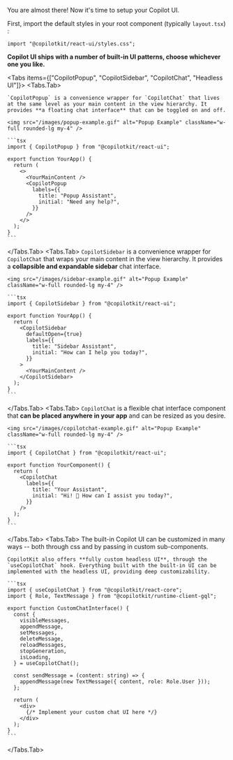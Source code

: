 

You are almost there!
Now it's time to setup your Copilot UI.


First, import the default styles in your root component (typically `layout.tsx`) :

```tsx filename="layout.tsx"
import "@copilotkit/react-ui/styles.css";
```

**Copilot UI ships with a number of built-in UI patterns, choose whichever one you like.**

<Tabs items={["CopilotPopup", "CopilotSidebar", "CopilotChat", "Headless UI"]}>
  <Tabs.Tab>

    `CopilotPopup` is a convenience wrapper for `CopilotChat` that lives at the same level as your main content in the view hierarchy. It provides **a floating chat interface** that can be toggled on and off.

    <img src="/images/popup-example.gif" alt="Popup Example" className="w-full rounded-lg my-4" />

    ```tsx
    import { CopilotPopup } from "@copilotkit/react-ui";

    export function YourApp() {
      return (
        <>
          <YourMainContent />
          <CopilotPopup
            labels={{
              title: "Popup Assistant",
              initial: "Need any help?",
            }}
          />
        </>
      );
    }
    ```

  </Tabs.Tab>
  <Tabs.Tab>
    `CopilotSidebar` is a convenience wrapper for `CopilotChat` that wraps your main content in the view hierarchy. It provides a **collapsible and expandable sidebar** chat interface.

    <img src="/images/sidebar-example.gif" alt="Popup Example" className="w-full rounded-lg my-4" />

    ```tsx
    import { CopilotSidebar } from "@copilotkit/react-ui";

    export function YourApp() {
      return (
        <CopilotSidebar
          defaultOpen={true}
          labels={{
            title: "Sidebar Assistant",
            initial: "How can I help you today?",
          }}
        >
          <YourMainContent />
        </CopilotSidebar>
      );
    }
    ```



  </Tabs.Tab>
  <Tabs.Tab>
    `CopilotChat` is a flexible chat interface component that **can be placed anywhere in your app** and can be resized as you desire.


    <img src="/images/copilotchat-example.gif" alt="Popup Example" className="w-full rounded-lg my-4" />

    ```tsx
    import { CopilotChat } from "@copilotkit/react-ui";

    export function YourComponent() {
      return (
        <CopilotChat
          labels={{
            title: "Your Assistant",
            initial: "Hi! 👋 How can I assist you today?",
          }}
        />
      );
    }
    ```

  </Tabs.Tab>
  <Tabs.Tab>
    The built-in Copilot UI can be customized in many ways -- both through css and by passing in custom sub-components.
    
    CopilotKit also offers **fully custom headless UI**, through the `useCopilotChat` hook. Everything built with the built-in UI can be implemented with the headless UI, providing deep customizability.

    ```tsx
    import { useCopilotChat } from "@copilotkit/react-core";
    import { Role, TextMessage } from "@copilotkit/runtime-client-gql";

    export function CustomChatInterface() {
      const {
        visibleMessages,
        appendMessage,
        setMessages,
        deleteMessage,
        reloadMessages,
        stopGeneration,
        isLoading,
      } = useCopilotChat();

      const sendMessage = (content: string) => {
        appendMessage(new TextMessage({ content, role: Role.User }));
      };

      return (
        <div>
          {/* Implement your custom chat UI here */}
        </div>
      );
    }
    ```

  </Tabs.Tab>
</Tabs>

